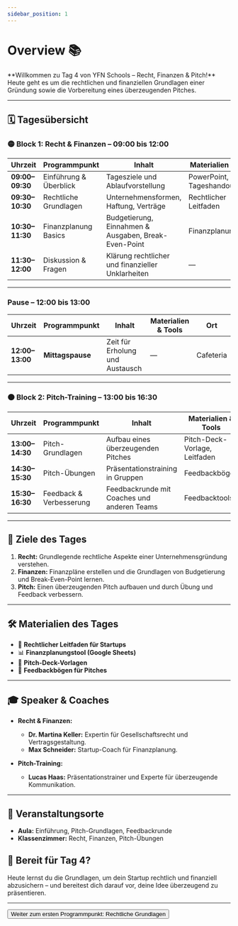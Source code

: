 ```yaml
---
sidebar_position: 1
---
```


# Overview 📚

<Admonition type="info" icon="📑">
  **Willkommen zu Tag 4 von YFN Schools – Recht, Finanzen & Pitch!**  
  Heute geht es um die rechtlichen und finanziellen Grundlagen einer Gründung sowie die Vorbereitung eines überzeugenden Pitches.
</Admonition>

---

## 🗓️ **Tagesübersicht**

### 🟡 **Block 1: Recht & Finanzen – 09:00 bis 12:00**

| **Uhrzeit**    | **Programmpunkt**            | **Inhalt**                                                | **Materialien & Tools**         | **Ort**       |
|----------------|-----------------------------|----------------------------------------------------------|--------------------------------|-------------|
| **09:00–09:30** | Einführung & Überblick       | Tagesziele und Ablaufvorstellung                         | PowerPoint, Tageshandout       | Aula        |
| **09:30–10:30** | Rechtliche Grundlagen        | Unternehmensformen, Haftung, Verträge                    | Rechtlicher Leitfaden          | Klassenzimmer |
| **10:30–11:30** | Finanzplanung Basics         | Budgetierung, Einnahmen & Ausgaben, Break-Even-Point     | Finanzplanungstools            | Klassenzimmer |
| **11:30–12:00** | Diskussion & Fragen          | Klärung rechtlicher und finanzieller Unklarheiten         | —                              | Klassenzimmer |

---

### **Pause – 12:00 bis 13:00**

| **Uhrzeit**    | **Programmpunkt**            | **Inhalt**                                                | **Materialien & Tools**         | **Ort**       |
|----------------|-----------------------------|----------------------------------------------------------|--------------------------------|-------------|
| **12:00–13:00** | **Mittagspause**             | Zeit für Erholung und Austausch                           | —                              | Cafeteria   |

---

### 🟠 **Block 2: Pitch-Training – 13:00 bis 16:30**

| **Uhrzeit**    | **Programmpunkt**            | **Inhalt**                                                | **Materialien & Tools**         | **Ort**       |
|----------------|-----------------------------|----------------------------------------------------------|--------------------------------|-------------|
| **13:00–14:30** | Pitch-Grundlagen             | Aufbau eines überzeugenden Pitches                        | Pitch-Deck-Vorlage, Leitfaden  | Aula         |
| **14:30–15:30** | Pitch-Übungen                | Präsentationstraining in Gruppen                          | Feedbackbögen                  | Klassenzimmer |
| **15:30–16:30** | Feedback & Verbesserung      | Feedbackrunde mit Coaches und anderen Teams               | Feedbacktools                  | Aula         |

---

## 🎯 **Ziele des Tages**

1. **Recht:** Grundlegende rechtliche Aspekte einer Unternehmensgründung verstehen.  
2. **Finanzen:** Finanzpläne erstellen und die Grundlagen von Budgetierung und Break-Even-Point lernen.  
3. **Pitch:** Einen überzeugenden Pitch aufbauen und durch Übung und Feedback verbessern.  

---

## 🛠️ **Materialien des Tages**

- 📄 **Rechtlicher Leitfaden für Startups**  
- 📊 **Finanzplanungstool (Google Sheets)**  
- 🎤 **Pitch-Deck-Vorlagen**  
- 📝 **Feedbackbögen für Pitches**  

---

## 🎓 **Speaker & Coaches**

- **Recht & Finanzen:**  
  - **Dr. Martina Keller:** Expertin für Gesellschaftsrecht und Vertragsgestaltung.  
  - **Max Schneider:** Startup-Coach für Finanzplanung.  

- **Pitch-Training:**  
  - **Lucas Haas:** Präsentationstrainer und Experte für überzeugende Kommunikation.  

---

## 📍 **Veranstaltungsorte**

- **Aula:** Einführung, Pitch-Grundlagen, Feedbackrunde  
- **Klassenzimmer:** Recht, Finanzen, Pitch-Übungen  


## 🚀 **Bereit für Tag 4?**

Heute lernst du die Grundlagen, um dein Startup rechtlich und finanziell abzusichern – und bereitest dich darauf vor, deine Idee überzeugend zu präsentieren.

---

<Button destination="/roadmap/docs/startup-basics/yfn-school/day4/legal-financial-basics">
  Weiter zum ersten Programmpunkt: Rechtliche Grundlagen
</Button>